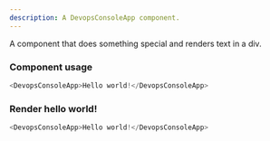 ---
description: A DevopsConsoleApp component.
---


A component that does something special and renders text in a div.

### Component usage
```js
<DevopsConsoleApp>Hello world!</DevopsConsoleApp>
```

### Render hello world!

```js live
<DevopsConsoleApp>Hello world!</DevopsConsoleApp>
```
